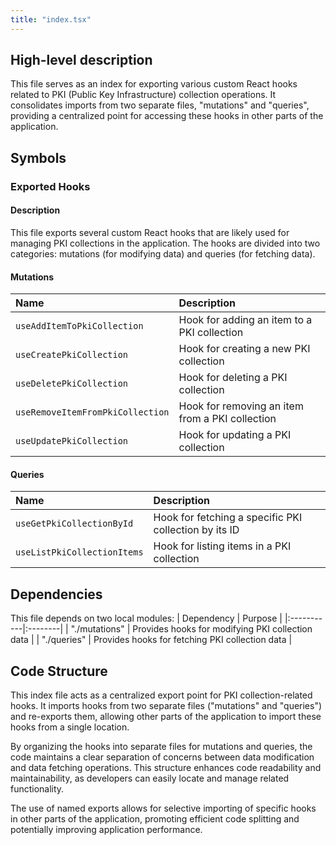 ```yaml
---
title: "index.tsx"
---
```


## High-level description
This file serves as an index for exporting various custom React hooks related to PKI (Public Key Infrastructure) collection operations. It consolidates imports from two separate files, "mutations" and "queries", providing a centralized point for accessing these hooks in other parts of the application.

## Symbols

### Exported Hooks
#### Description
This file exports several custom React hooks that are likely used for managing PKI collections in the application. The hooks are divided into two categories: mutations (for modifying data) and queries (for fetching data).

#### Mutations
| Name | Description |
|:-----|:------------|
| `useAddItemToPkiCollection` | Hook for adding an item to a PKI collection |
| `useCreatePkiCollection` | Hook for creating a new PKI collection |
| `useDeletePkiCollection` | Hook for deleting a PKI collection |
| `useRemoveItemFromPkiCollection` | Hook for removing an item from a PKI collection |
| `useUpdatePkiCollection` | Hook for updating a PKI collection |

#### Queries
| Name | Description |
|:-----|:------------|
| `useGetPkiCollectionById` | Hook for fetching a specific PKI collection by its ID |
| `useListPkiCollectionItems` | Hook for listing items in a PKI collection |

## Dependencies
This file depends on two local modules:
| Dependency | Purpose |
|:-----------|:--------|
| "./mutations" | Provides hooks for modifying PKI collection data |
| "./queries" | Provides hooks for fetching PKI collection data |

## Code Structure
This index file acts as a centralized export point for PKI collection-related hooks. It imports hooks from two separate files ("mutations" and "queries") and re-exports them, allowing other parts of the application to import these hooks from a single location.

By organizing the hooks into separate files for mutations and queries, the code maintains a clear separation of concerns between data modification and data fetching operations. This structure enhances code readability and maintainability, as developers can easily locate and manage related functionality.

The use of named exports allows for selective importing of specific hooks in other parts of the application, promoting efficient code splitting and potentially improving application performance.